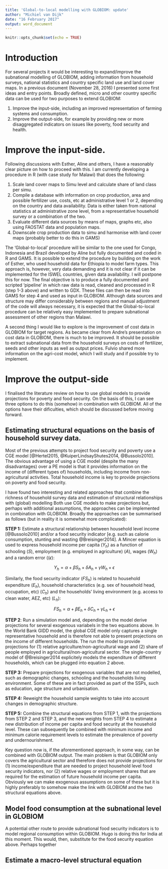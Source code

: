 ```yaml
---
title: 'Global-to-local modelling with GLOBIOM: update'
author: "Michiel van Dijk"
date: "16 February 2017"
output: word_document
---
```


```r
knitr::opts_chunk$set(echo = TRUE)
```

# Introduction
For several projects it would be interesting to expand/improve the subnational modelling of GLOBIOM, adding information from household surveys, national statistics and country specific land use and land cover maps. In a previous document (November 28, 2016) I presented some first ideas and entry points. Broadly defined, micro and other country specific data can be used for two purposes to extend GLOBIOM:

1. Improve the input-side, including an improved representation of farming systems and consumption.
2. Improve the output-side, for example by providing new or more disaggregated indicators on issues like poverty, food security and health.

# Improve the input-side.
Following discussions with Esther, Aline and others, I have a reasonably clear picture on how to proceed with this. I am currently developing a procedure in R (with case study for Malawi) that does the following:

1. Scale land cover maps to Simu level and calculate share of land class per simu. 
2. Compile a database with information on crop production, area and possible fertilizer use, costs, etc at administrative level 1 or 2, depending on the country and data availability. Data is either taken from national statistics at administrative zone level, from a representative household survey or a combination of the two.
3. Evaluate different data sources by means of maps, graphs etc, also using FAOSTAT data and population maps.
4. Downscale crop production data to simu and harmonise with land cover maps (probably better to do this in GAMS)

The 'Global-to-local' procedure will be similar to the one used for Congo, Indonesia and Brazil developed by Aline but fully documented and coded in R and GAMS. It is possible to extend the procedure by building on the work of Esther, who used  household data for Ethiopia to  model farm types. This approach is, however, very data demanding and it is not clear if it can be implemented for the ISWEL countries, given data availability. I will postpone this for now. The final objective is to produce a fully documented and scripted 'pipeline' in which raw data is read, cleaned and processed in R (step 1-3 above) and written to GDX. These files can then be read into GAMS for step 4 and used as input in GLOBIOM. Although data sources and structure may differ considerably between regions and manual adjustment of the code will always necessary, it is expected that the Global-to-local procedure can be relatively easy implemented to prepare subnational assessment of other regions than Malawi.

A second thing I would like to explore is the improvement of cost data in GLOBIOM for target regions. As became clear from Andre's presentation on cost data in GLOBIOM, there is much to be improved. It should be possible to extract subnational data from the household surveys on costs of fertilizer, seeds and other inputs as well as output prices. Fulvio shared more information on the agri-cost model, which I will study and if possible try to implement.


# Improve the output-side
I finalised the literature review on how to use global models to provide projections for poverty and food security. On the basis of this, I can see three options to do this (somehow) in combination with GLOBIOM. All of the options have their dificulties, which should be discussed before moving forward. 

## Estimating structural equations on the basis of household survey data. 
Most of the previous attempts to project food security and poverty use a CGE model [@Hertel2015, @KuiperLindsayShutes2014, @Bussolo2010]. The obvious advantage of using a CGE model (despite the many disadvantages) over a PE model is that it provides information on the income of (different types of) households, including income from non-agricultural activities. Total household income is key to provide projections on poverty and food security. 

I have found two interesting and related approaches that combine the richness of household survey data and estimation of structural relationships with (global) modelling Both use CGE models to make projections but, perhaps with additional assumptions, the approaches can be implemented in combination with GLOBIOM. Broadly the approaches can be summarised as follows (but in reality it is somewhat more complicated):

__STEP 1:__ Estimate a structural relationship between household level income [@Bussolo2010] and/or a food security indicator [e.g. such as calorie consumption, stunting and wasting @Breisinger2014]. A Mincer equation is used to express household income per capita $(Y_h)$ as a function of schooling $(S)$, employment (e.g. employed in agriculture) $(A)$, wages $(W_h)$ and a random error ($(\epsilon)$:

$$ Y_h=\alpha + \beta S_h+ \delta A_h + \gamma W_h + \epsilon $$

Similarly, the food security indicator $(FS_h)$ is related to household expenditure $(E_h)$, household characteristics (e.g. sex of household head, occupation, etc) $(C_h)$ and the households' living environment (e.g. access to clean water, AEZ, etc) $(L_h)$:

$$ {FS}_h=\alpha + \beta E_h+ \delta C_h + \gamma L_h + \epsilon $$

__STEP 2__: Run a simulation model and, depending on the model derive projections for several exogenous variabels in the two equations above. In the World Bank GIDD model, the global CGE model only captures a single representative household and is therefore not able to present projections on the income of different households. The run the model to provide projections for (1) relative agriculture/non-agricultural wage and (2) share of people employed in agricultural/non-agricultural sector. The single-country model of @Breisinger2014 explicitely models the expenditure of different households, which can be plugged into equation 2 above.

__STEP 3:__ Prepare projections for exogenous variables that are not modelled, such as demographic changes, schooling and the households living environment. Some of these are in fact provided as part of the SSPs, such as education, age structure and urbanisation.

__STEP 4:__ Reweight the household sample weights to take into account changes in demographic structure.

__STEP 5:__ Combine the structural equations from STEP 1, with the projections from STEP 2 and STEP 3, and the new weights from STEP 4 to estimate a new distribution of income per capita and food security at the household level. These can subsequently be combined with minimum income and minimum calorie requirement levels to estimate the prevalence of poverty and undernourishment.

Key question now is, if the aforementioned approach, in some way, can be combined with GLOBIOM output. The main problem is that GLOBIOM only covers the agricultural sector and therefore does not provide projections for (1) income/expenditure that are needed to project household level food security indicators,  nor (2)  relative wages or employment shares that are required for the estimation of future household income per capita. Obviously we can make exogenous assumptions on some of these but it is highly preferably to somehow make the link with GLOBIOM and the two structural equations above. 

## Model food consumption at the subnational level in GLOBIOM
A potential other route to provide subnational food security indicators is to model regional consumption within GLOBIOM. Hugo is doing this for India at this moment. This would, then, substitute for the food security equation above. Perhaps together 


## Estimate a macro-level structural equation




